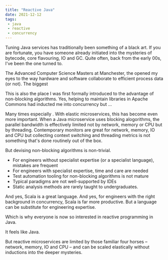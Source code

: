 ```yaml
---
title: "Reactive Java"
date: 2021-12-12
tags:
 - java
 - reactive
 - concurrency
---
```


Tuning Java services has traditionally been something of a black art. If you are fortunate, you have someone already
initiated into the mysteries of bytecode, core flavouring, IO and GC. Quite often, back from the early 00s, I've
been the one turned to.

The Advanced Computer Science Masters at Manchester, the opened my eyes to the way hardware and software collaborate to
efficient process data (or not). The biggest

This is also the place I was first formally introduced to the advantage of non-blocking algorithms. Yes, helping to
maintain libraries in Apache Commons had inducted me into concurrency but ...

Many times especially . With elastic microservices, this has become even more important. When a Java microservice
uses blocking alogorithms, the parallel bandwidth is effectively limited not by network, memory or CPU but by threading.
Contemporary monitors are great for network, memory, IO and CPU but collecting context switching and threading metrics
is not something that's done routinely out of the box.

But devising non-blocking algorithms is non-trivial.

 * For engineers without specialist expertise (or a specialist language), mistakes are frequent
 * For engineers with specialist expertise, time and care are needed
 * Test automation tooling for non-blocking algorithms is not mature
 * Typical paradigms are not well-supported by IDEs
 * Static analysis methods are rarely taught to undergraduates.

And yes, Scala is a great language. And yes, for engineers with the right background in concurrency, Scala is far
more productive. But a language can be substitute for engineering expertise.

Which is why everyone is now so interested in reactive programming in Java.

It feels like Java.

But reactive microservices are limited by those familiar four horses – network, memory, IO and CPU – and can be scaled
elastically without inductions into the deeper mysteries.

